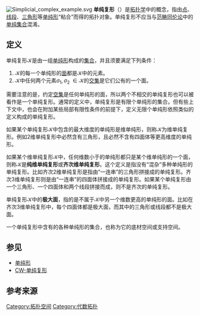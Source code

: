 {{NoteTA
|G1 = Math
}}
[[File:Simplicial_complex_example.svg|thumb]]
'''单纯复形'''（{{lang-en|Simplicial complex}}）是[[拓扑学|拓扑学]]中的概念，指由[[点|点]]、[[线段|线段]]、[[三角形|三角形]]等[[单纯形|单纯形]]“粘合”而得的拓扑对象。单纯复形不应当与[[范畴_(数学)|范畴]][[同伦论|同伦论]]中的[[单纯集合|单纯集合]]混淆。

==定义==
单纯复形<math>\mathcal{K}</math>是由一组[[单纯形|单纯形]]构成的[[集合|集合]]，并且须要满足下列条件{{r|edb|page=119}}：
#<math>\mathcal{K}</math>的每一个单纯形的[[单纯形|面]]都是<math>\mathcal{K}</math>中的元素。
#<math>\mathcal{K}</math>中任何两个元素<math>\sigma_1 , \sigma_2 \; \in \mathcal{K}</math>的[[交集|交集]]是它们公有的一个面。
需要注意的是，约定[[空集|空集]]是任何单纯形的面，所以两个不相交的单纯复形也可以被看作是一个单纯复形。通常的定义中，单纯复形是有限个单纯形的集合。但有些上下文中，也会在附加某些局部有限性条件的前提下，定义无限个单纯形依照类似的定义构成的单纯复形{{r|edb|page=120}}。

如果某个单纯复形<math>\mathcal{K}</math>中包含的最大维度的单纯形是{{mvar|k}}维单纯形，则称<math>\mathcal{K}</math>为{{mvar|k}}维单纯复形{{r|edb|page=120}}。例如2维单纯复形中必然含有三角形，且必然不含有四面体等更高维度的单纯形。

如果某个{{mvar|k}}维单纯复形<math>\mathcal{K}</math>中，任何维数小于{{mvar|k}}的单纯形都只是某个{{mvar|k}}维单纯形的一个面，则称<math>\mathcal{K}</math>是'''纯{{mvar|k}}维单纯复形'''或'''齐次{{mvar|k}}维单纯复形'''。这个定义是指没有“混杂”多种单纯形的单纯复形。比如齐次2维单纯复形是指由“一连串”的三角形拼接成的单纯复形。齐次3维单纯复形则是由“一连串”的四面体拼接成的单纯复形。如果某个单纯复形由一个三角形、一个四面体和两个线段拼接而成，则不是齐次的单纯复形。

单纯复形<math>\mathcal{K}</math>中的'''极大面'''，指的是不属于<math>\mathcal{K}</math>中另一个维数更高的单纯形的面。比如在齐次3维单纯复形中，每个四面体都是极大面，而其中的三角形或线段都不是极大面。

一个单纯复形中含有的各种单纯形的集合，也称为它的底材空间或支持空间。

==参见==
*[[单纯形|单纯形]]
*[[CW-单纯复形|CW-单纯复形]]

==参考来源==
{{reflist|refs=
<ref name="edb">{{cite book|author=Ethan D. Bloch|title=A First Course in Geometric Topology and Differential Geometry|year=1997|publisher=Springer|isbn=9780817638405}}</ref>
}}

{{Authority control}}
[[Category:拓扑空间|Category:拓扑空间]]
[[Category:代数拓扑|Category:代数拓扑]]